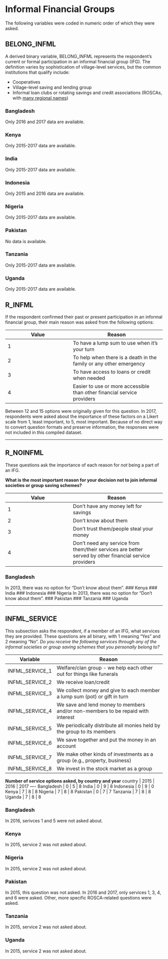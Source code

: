 # Informal Financial Groups

The following variables were coded in numeric order of which they were asked.

## BELONG_INFML

A derived binary variable, BELONG_INFML represents the respondent's current or formal participation in an informal financial group (IFG). The definition varies by sophistication of village-level services, but the common institutions that qualify include:

* Cooperatives
* Village-level saving and lending group
* Informal loan clubs or rotating savings and credit associations (ROSCAs, with [many regional names](http://www.gdrc.org/icm/rosca/rosca-names.html))

### Bangladesh
Only 2016 and 2017 data are available.

### Kenya
Only 2015-2017 data are available.

### India
Only 2015-2017 data are available.

### Indonesia
Only 2015 and 2016 data are available.

### Nigeria
Only 2015-2017 data are available.

### Pakistan
No data is available.

### Tanzania
Only 2015-2017 data are available.

### Uganda
Only 2015-2017 data are available.

## R_INFML
If the respondent confirmed their past or present participation in an informal financial group, their main reason was asked from the following options:

Value | Reason
----- | -------
1 | To have a lump sum to use when it’s your turn
2 | To help when there is a death in the family or any other emergency
3 | To have access to loans or credit when needed
4 | Easier to use or more accessible than other financial service providers

Between 12 and 15 options were originally given for this question. In 2017, respondents were asked about the importance of these factors on a Likert scale from 1, least important, to 5, most important. Because of no direct way to convert question formats and preserve information, the responses were not included in this compiled dataset.

----

## R_NOINFML
These questions ask the importance of each reason for _not_ being a part of an IFG. 

**What is the most important reason for your decision not to join informal societies or group saving schemes?**

Value | Reason
----- | -------
1  | Don't have any money left for savings
2  | Don't know about them
3  | Don't trust them/people steal your money
4  | Don't need any service from them/their services are better served by other financial service providers

### Bangladesh
In 2013, there was no option for "Don't know about them".
### Kenya
### India
### Indonesia
### Nigeria
In 2013, there was no option for "Don't know about them".
### Pakistan
### Tanzania
### Uganda

----

## INFML_SERVICE
This subsection asks the respondent, if a member of an IFG, what services they are provided.
These questions are all binary, with 1 meaning "Yes" and 2 meaning "No".
*Do you receive the following services through any of the informal societies or group saving schemes that you personally belong to?*

Variable | Reason
-------- | -------------------------------------------------------------       
INFML_SERVICE_1   | Welfare/clan group - we help each other out for things like funerals
INFML_SERVICE_2   | We receive loan/credit
INFML_SERVICE_3   | We collect money and give to each member a lump sum (pot) or gift in turn
INFML_SERVICE_4   | We save and lend money to members and/or non-members to be repaid with interest
INFML_SERVICE_5   | We periodically distribute all monies held by the group to its members
INFML_SERVICE_6   | We save together and put the money in an account
INFML_SERVICE_7   | We make other kinds of investments as a group (e.g., property, business)
INFML_SERVICE_8   | We invest in the stock market as a group

**Number of service options asked, by country and year**
country     | 2015 | 2016 | 2017
----
  Bangladesh  |  0  |  5  |  8
  India       |  0  |  9  |  8
  Indonesia   |  0  |  9  |  0
  Kenya       |  7  |  8  |  8
  Nigeria     |  7  |  8  |  8
  Pakistan    |  0  |  7  |  7
  Tanzania    |  7  |  8  |  8
  Uganda      |  7  |  8  |  8
  
### Bangladesh
In 2016, serivces 1 and 5 were not asked about.

### Kenya
In 2015, service 2 was not asked about.

### Nigeria
In 2015, service 2 was not asked about.

### Pakistan
In 2015, this question was not asked. In 2016 and 2017, only services 1, 3, 4, and 6 were asked. Other, more specific ROSCA-related questions were asked.

### Tanzania
In 2015, service 2 was not asked about.

### Uganda
In 2015, service 2 was not asked about.
